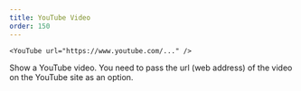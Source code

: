 ```yaml
---
title: YouTube Video
order: 150
---
```

```
<YouTube url="https://www.youtube.com/..." />
```
Show a YouTube video. You need to pass the url (web address) of the video on the YouTube site as an option.